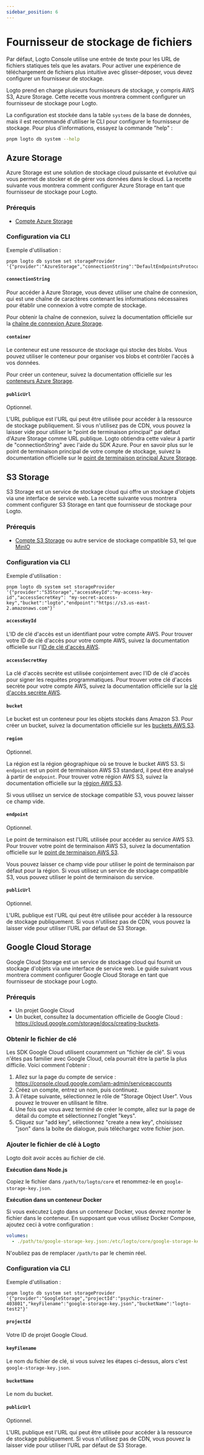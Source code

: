 ```yaml
---
sidebar_position: 6
---
```


# Fournisseur de stockage de fichiers

Par défaut, Logto Console utilise une entrée de texte pour les URL de fichiers statiques tels que les avatars. Pour activer une expérience de téléchargement de fichiers plus intuitive avec glisser-déposer, vous devez configurer un fournisseur de stockage.

Logto prend en charge plusieurs fournisseurs de stockage, y compris AWS S3, Azure Storage. Cette recette vous montrera comment configurer un fournisseur de stockage pour Logto.

La configuration est stockée dans la table `systems` de la base de données, mais il est recommandé d'utiliser le CLI pour configurer le fournisseur de stockage. Pour plus d'informations, essayez la commande "help" :

```sh
pnpm logto db system --help
```

## Azure Storage

Azure Storage est une solution de stockage cloud puissante et évolutive qui vous permet de stocker et de gérer vos données dans le cloud. La recette suivante vous montrera comment configurer Azure Storage en tant que fournisseur de stockage pour Logto.

### Prérequis

- [Compte Azure Storage](https://docs.microsoft.com/en-us/azure/storage/common/storage-account-overview)

### Configuration via CLI

Exemple d'utilisation :

```
pnpm logto db system set storageProvider '{"provider":"AzureStorage","connectionString":"DefaultEndpointsProtocol=https;AccountName=logto;AccountKey=oRhfTBHOHiBxxxxxxxxxxxxxxxxZ0se6XROftl/Xrow==;EndpointSuffix=core.windows.net","container":"logto"}'
```

#### `connectionString`

Pour accéder à Azure Storage, vous devez utiliser une chaîne de connexion, qui est une chaîne de caractères contenant les informations nécessaires pour établir une connexion à votre compte de stockage.

Pour obtenir la chaîne de connexion, suivez la documentation officielle sur la [chaîne de connexion Azure Storage](https://docs.microsoft.com/en-us/azure/storage/common/storage-configure-connection-string).

#### `container`

Le conteneur est une ressource de stockage qui stocke des blobs. Vous pouvez utiliser le conteneur pour organiser vos blobs et contrôler l'accès à vos données.

Pour créer un conteneur, suivez la documentation officielle sur les [conteneurs Azure Storage](https://docs.microsoft.com/en-us/azure/storage/blobs/storage-blobs-introduction#containers).

#### `publicUrl`

Optionnel.

L'URL publique est l'URL qui peut être utilisée pour accéder à la ressource de stockage publiquement. Si vous n'utilisez pas de CDN, vous pouvez la laisser vide pour utiliser le "point de terminaison principal" par défaut d'Azure Storage comme URL publique. Logto obtiendra cette valeur à partir de "connectionString" avec l'aide du SDK Azure. Pour en savoir plus sur le point de terminaison principal de votre compte de stockage, suivez la documentation officielle sur le [point de terminaison principal Azure Storage](https://docs.microsoft.com/en-us/azure/storage/common/storage-account-overview#primary-endpoints).

## S3 Storage

S3 Storage est un service de stockage cloud qui offre un stockage d'objets via une interface de service web. La recette suivante vous montrera comment configurer S3 Storage en tant que fournisseur de stockage pour Logto.

### Prérequis

- [Compte S3 Storage](https://docs.aws.amazon.com/AmazonS3/latest/userguide/creating-buckets.html) ou autre service de stockage compatible S3, tel que [MinIO](https://min.io/)

### Configuration via CLI

Exemple d'utilisation :

```
pnpm logto db system set storageProvider '{"provider":"S3Storage","accessKeyId":"my-access-key-id","accessSecretKey": "my-secret-access-key","bucket":"logto","endpoint":"https://s3.us-east-2.amazonaws.com"}'
```

#### `accessKeyId`

L'ID de clé d'accès est un identifiant pour votre compte AWS. Pour trouver votre ID de clé d'accès pour votre compte AWS, suivez la documentation officielle sur l'[ID de clé d'accès AWS](https://docs.aws.amazon.com/IAM/latest/UserGuide/id_credentials_access-keys.html#Using_CreateAccessKey).

#### `accessSecretKey`

La clé d'accès secrète est utilisée conjointement avec l'ID de clé d'accès pour signer les requêtes programmatiques. Pour trouver votre clé d'accès secrète pour votre compte AWS, suivez la documentation officielle sur la [clé d'accès secrète AWS](https://docs.aws.amazon.com/IAM/latest/UserGuide/id_credentials_access-keys.html#Using_CreateAccessKey).

#### `bucket`

Le bucket est un conteneur pour les objets stockés dans Amazon S3. Pour créer un bucket, suivez la documentation officielle sur les [buckets AWS S3](https://docs.aws.amazon.com/AmazonS3/latest/userguide/creating-buckets.html).

#### `region`

Optionnel.

La région est la région géographique où se trouve le bucket AWS S3. Si `endpoint` est un point de terminaison AWS S3 standard, il peut être analysé à partir de `endpoint`. Pour trouver votre région AWS S3, suivez la documentation officielle sur la [région AWS S3](https://docs.aws.amazon.com/general/latest/gr/s3.html).

Si vous utilisez un service de stockage compatible S3, vous pouvez laisser ce champ vide.

#### `endpoint`

Optionnel.

Le point de terminaison est l'URL utilisée pour accéder au service AWS S3. Pour trouver votre point de terminaison AWS S3, suivez la documentation officielle sur le [point de terminaison AWS S3](https://docs.aws.amazon.com/general/latest/gr/s3.html).

Vous pouvez laisser ce champ vide pour utiliser le point de terminaison par défaut pour la région. Si vous utilisez un service de stockage compatible S3, vous pouvez utiliser le point de terminaison du service.

#### `publicUrl`

Optionnel.

L'URL publique est l'URL qui peut être utilisée pour accéder à la ressource de stockage publiquement. Si vous n'utilisez pas de CDN, vous pouvez la laisser vide pour utiliser l'URL par défaut de S3 Storage.

## Google Cloud Storage

Google Cloud Storage est un service de stockage cloud qui fournit un stockage d'objets via une interface de service web. Le guide suivant vous montrera comment configurer Google Cloud Storage en tant que fournisseur de stockage pour Logto.

### Prérequis

- Un projet Google Cloud
- Un bucket, consultez la documentation officielle de Google Cloud : https://cloud.google.com/storage/docs/creating-buckets.

### Obtenir le fichier de clé

Les SDK Google Cloud utilisent couramment un "fichier de clé". Si vous n'êtes pas familier avec Google Cloud, cela pourrait être la partie la plus difficile. Voici comment l'obtenir :

1. Allez sur la page du compte de service : https://console.cloud.google.com/iam-admin/serviceaccounts
2. Créez un compte, entrez un nom, puis continuez.
3. À l'étape suivante, sélectionnez le rôle de "Storage Object User". Vous pouvez le trouver en utilisant le filtre.
4. Une fois que vous avez terminé de créer le compte, allez sur la page de détail du compte et sélectionnez l'onglet "keys".
5. Cliquez sur "add key", sélectionnez "create a new key", choisissez "json" dans la boîte de dialogue, puis téléchargez votre fichier json.

### Ajouter le fichier de clé à Logto

Logto doit avoir accès au fichier de clé.

**Exécution dans Node.js**

Copiez le fichier dans `/path/to/logto/core` et renommez-le en `google-storage-key.json`.

**Exécution dans un conteneur Docker**

Si vous exécutez Logto dans un conteneur Docker, vous devrez monter le fichier dans le conteneur. En supposant que vous utilisez Docker Compose, ajoutez ceci à votre configuration :

```yaml
volumes:
  - ./path/to/google-storage-key.json:/etc/logto/core/google-storage-key.json
```

N'oubliez pas de remplacer `/path/to` par le chemin réel.

### Configuration via CLI

Exemple d'utilisation :

```
pnpm logto db system set storageProvider '{"provider":"GoogleStorage","projectId":"psychic-trainer-403801","keyFilename":"google-storage-key.json","bucketName":"logto-test2"}'
```

#### `projectId`

Votre ID de projet Google Cloud.

#### `keyFilename`

Le nom du fichier de clé, si vous suivez les étapes ci-dessus, alors c'est `google-storage-key.json`.

#### `bucketName`

Le nom du bucket.

#### `publicUrl`

Optionnel.

L'URL publique est l'URL qui peut être utilisée pour accéder à la ressource de stockage publiquement. Si vous n'utilisez pas de CDN, vous pouvez la laisser vide pour utiliser l'URL par défaut de S3 Storage.
